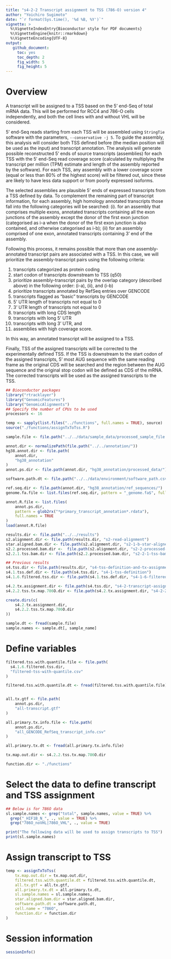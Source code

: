 ```yaml
---
title: "s4-2-2 Transcript assignment to TSS (786-O) version 4"
author: "Yoichiro Sugimoto"
date: "`r format(Sys.time(), '%d %B, %Y')`"
vignette: >
  %\VignetteIndexEntry{Bioconductor style for PDF documents}
  %\VignetteEngine{knitr::rmarkdown}
  %\VignetteEncoding{UTF-8}
output:
   github_document:
     toc: yes
     toc_depth: 2
     fig_width: 5
     fig_height: 5
---
```



# Overview


A transcript will be assigned to a TSS based on the 5' end-Seq of total mRNA data. 
This will be performed for RCC4 and 786-O cells independently, 
and both the cell lines with and without VHL will be considered. 


5' end-Seq reads starting from each TSS will be assembled 
using `StringTie` software with the parameters, `--conservative -j 5`. 
To guide the assembly, this analysis will consider both TSS defined before 
(the median position will be used as the input) and transcript annotation. 
The analysis will generate possible reconstructed 5' ends of source transcripts (assemblies) for each TSS 
with the 5′ end-Seq read coverage score 
(calculated by multiplying the transcript per million (TPM) estimate 
and length of the assembly reported by the software). 
For each TSS, any assembly with a lower coverage score (equal or less than 80% of the highest score) 
will be filtered out, since these are likely to have less data support or from poorly expressed isoforms.


The selected assemblies are plausible 5’ ends of expressed transcripts from a TSS defined by data. 
To complement the remaining part of transcript information, 
for each assembly, high homology annotated transcripts those fall into the following categories will be searched: 
(i). for an assembly that comprises multiple exons, 
annotated transcripts containing all the exon junctions of the assembly 
except the donor of the first exon junction 
(categorised as i-a when the donor of the first exon junction is also contained, and otherwise categorised as i-b); 
(ii) for an assembly comprised of one exon, annotated transcripts containing 3' end of the assembly. 


Following this process, it remains possible that 
more than one assembly-annotated transcript pairs are associated with a TSS. 
In this case, we will prioritize the assembly-transcript pairs using the following criteria: 

1. transcripts categorized as protein coding
2. start codon of transcripts downstream to TSS (q50)
3. prioritize assembly-transcript pairs by the overlap category (described above) in the following order: (i-a), (ii), and (i-b)
4. prioritize transcripts annotated by RefSeq entries over GENCODE
5. transcripts flagged as “basic” transcripts by GENCODE
6. 5' UTR length of transcripts not equal to 0
7. 3' UTR length of transcripts not equal to 0
8. transcripts with long CDS length
9. transcripts with long 5' UTR
10. transcripts with long 3' UTR, and
11. assemblies with high coverage score. 

In this way, an annotated transcript will be assigned to a TSS.


Finally, TSS of the assigned transcripts will be corrected to the experimentally defined TSS. 
If the TSS is downstream to the start codon of the assigned transcripts, 
5' most AUG sequence with the same reading frame as the original CDS will be searched and 
the region between the AUG sequence and the original stop codon will be defined as CDS of the mRNA. 
The corrected transcripts will be used as the assigned transcripts to the TSS. 


```r

## Bioconductor packages
library("rtracklayer")
library("GenomicFeatures")
library("GenomicAlignments")
## Specify the number of CPUs to be used
processors <- 16

temp <- sapply(list.files("../functions", full.names = TRUE), source)
source("./functions/assignTxToTss.R")

sample.file <- file.path("../../data/sample_data/processed_sample_file.csv")

annot.dir <- normalizePath(file.path("../../annotation/"))
hg38.annot.dir <- file.path(
    annot.dir,
    "hg38_annotation"
)
annot.ps.dir <- file.path(annot.dir, "hg38_annotation/processed_data/")

software.path.dt <- file.path("../../data/environment/software_path.csv") %>% fread

ref.seq.dir <- file.path(annot.dir, "hg38_annotation/ref_sequences/")
genome.fa.file <- list.files(ref.seq.dir, pattern = "_genome.fa$", full.names = TRUE)

annot.R.file <- list.files(
    annot.ps.dir,
    pattern = glob2rx("*primary_transcript_annotation*.rdata"),
    full.names = TRUE
)
load(annot.R.file)

results.dir <- file.path("../../results")
s2.alignment.dir <- file.path(results.dir, "s2-read-alignment")
star.aligned.bam.dir <- file.path(s2.alignment.dir, "s2-1-b-star-aligned_bam")
s2.2.processed.bam.dir <-  file.path(s2.alignment.dir, "s2-2-processed-data")
s2.2.1.tss.bam.dir <- file.path(s2.2.processed.bam.dir, "s2-2-1-tss-bam")

## Previous results
s4.tss.dir <- file.path(results.dir, "s4-tss-definition-and-tx-assignment")
s4.1.tss.def.dir <- file.path(s4.tss.dir, "s4-1-tss-definition")
s4.1.6.filtered.tss.dir <- file.path(s4.1.tss.def.dir, "s4-1-6-filtered-tss")

s4.2.tx.assignment.dir <- file.path(s4.tss.dir, "s4-2-transcript-assignment")
s4.2.2.tss.tx.map.786O.dir <- file.path(s4.2.tx.assignment.dir, "s4-2-2-tss-transcript-mapping-786O")

create.dirs(c(
    s4.2.tx.assignment.dir,
    s4.2.2.tss.tx.map.786O.dir
))

sample.dt <- fread(sample.file)
sample.names <- sample.dt[, sample_name]

```

# Define variables


```r

filtered.tss.with.quantile.file <- file.path(
  s4.1.6.filtered.tss.dir,
  "filtered-tss-with-quantile.csv"
)

filtered.tss.with.quantile.dt <- fread(filtered.tss.with.quantile.file)


all.tx.gtf <- file.path(
    annot.ps.dir,
    "all-transcript.gtf"
)

all.primary.tx.info.file <- file.path(
    annot.ps.dir,
    "all_GENCODE_RefSeq_transcript_info.csv"
)

all.primary.tx.dt <- fread(all.primary.tx.info.file)

tx.map.out.dir <- s4.2.2.tss.tx.map.786O.dir

function.dir <- "./functions"

```

# Select the data to define transcript and TSS assignment


```r

## Below is for 786O data
sl.sample.names <- grep("total", sample.names, value = TRUE) %>%
  grep("_HIF1B_N_", ., value = TRUE) %>%
  grep("786O_noVHL|786O_VHL", ., value = TRUE)

print("The following data will be used to assign transcripts to TSS")
print(sl.sample.names)

```


# Assign transcript to TSS


```r

temp <- assignTxToTss(
    tx.map.out.dir = tx.map.out.dir,
    filtered.tss.with.quantile.dt = filtered.tss.with.quantile.dt,
    all.tx.gtf = all.tx.gtf,
    all.primary.tx.dt = all.primary.tx.dt,
    sl.sample.names = sl.sample.names,
    star.aligned.bam.dir = star.aligned.bam.dir,
    software.path.dt = software.path.dt,
    cell.name = "786O",
    function.dir = function.dir
)

```



# Session information


```r

sessionInfo()

```
